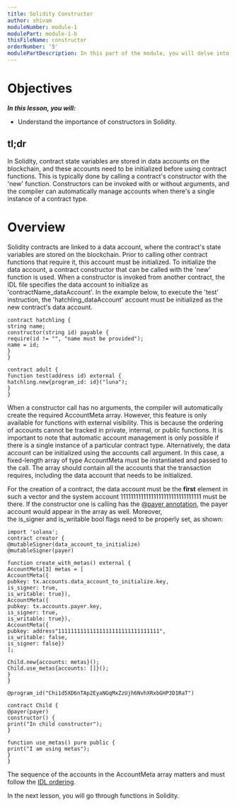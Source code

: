 ```yaml
---
title: Solidity Constructor
author: shivam
moduleNumber: module-1
modulePart: module-1-b
thisFileName: constructor
orderNumber: '5'
modulePartDescription: In this part of the module, you will delve into the basics of the Solidity programming language, which is used for building Solana programs. You will take a deep dive into foundational Solidity for solana concepts.
---
```


# Objectives

***************In this lesson, you will:*************** 

- Understand the importance of constructors in Solidity.

## tl;dr

In Solidity, contract state variables are stored in data accounts on the blockchain, and these accounts need to be initialized before using contract functions. This is typically done by calling a contract's constructor with the 'new' function. Constructors can be invoked with or without arguments, and the compiler can automatically manage accounts when there's a single instance of a contract type.

# Overview

Solidity contracts are linked to a data account, where the contract's state variables are stored on the blockchain. Prior to calling other contract functions that require it, this account must be initialized. To initialize the data account, a contract constructor that can be called with the 'new' function is used.
When a constructor is invoked from another contract, the IDL file specifies the data account to initialize as 'contractName_dataAccount'. In the example below, to execute the 'test' instruction, the 'hatchling_dataAccount' account must be initialized as the new contract's data account.

```soldity
contract hatchling {
string name;
constructor(string id) payable {
require(id != "", "name must be provided");
name = id;
}
}

contract adult {
function test(address id) external {
hatchling.new{program_id: id}("luna");
}
}
```

When a constructor call has no arguments, the compiler will automatically create the required AccountMeta array. However, this feature is only available for functions with external visibility. This is because the ordering of accounts cannot be tracked in private, internal, or public functions. It is important to note that automatic account management is only possible if there is a single instance of a particular contract type.
Alternatively, the data account can be initialized using the accounts call argument. In this case, a fixed-length array of type AccountMeta must be instantiated and passed to the call. The array should contain all the accounts that the transaction requires, including the data account that needs to be initialized.

For the creation of a contract, the data account must be the **first** element in such a vector and the system account 11111111111111111111111111111111 must be there. If the constructor one is calling has the [@payer annotation](https://solang.readthedocs.io/en/v0.3.3/targets/solana.html#payer-seeds-bump), the payer account would appear in the array as well. Moreover, the is_signer and is_writable bool flags need to be properly set, as shown:

```soldity
import 'solana';
contract creator {
@mutableSigner(data_account_to_initialize)
@mutableSigner(payer)

function create_with_metas() external {
AccountMeta[3] metas = [
AccountMeta({
pubkey: tx.accounts.data_account_to_initialize.key,
is_signer: true,
is_writable: true}),
AccountMeta({
pubkey: tx.accounts.payer.key,
is_signer: true,
is_writable: true}),
AccountMeta({
pubkey: address"11111111111111111111111111111111",
is_writable: false,
is_signer: false})
];

Child.new{accounts: metas}();
Child.use_metas{accounts: []}();
}
}

@program_id("Chi1d5XD6nTAp2EyaNGqMxZzUjh6NvhXRxbGHP3D1RaT")

contract Child {
@payer(payer)
constructor() {
print("In child constructor");
}

function use_metas() pure public {
print("I am using metas");
}
}
```

The sequence of the accounts in the AccountMeta array matters and must follow the [IDL ordering](https://solang.readthedocs.io/en/v0.3.3/targets/solana.html#account-management).

In the next lesson, you will go through functions in Solidity.